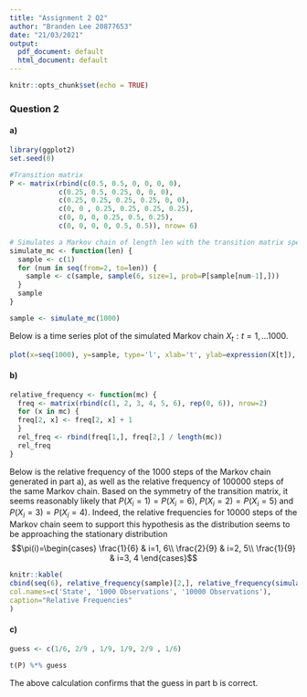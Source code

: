 ```yaml
---
title: "Assignment 2 Q2"
author: "Branden Lee 20877653"
date: "21/03/2021"
output:
  pdf_document: default
  html_document: default
---
```


```r
knitr::opts_chunk$set(echo = TRUE)
```

### Question 2

#### a)
```r
library(ggplot2)
set.seed(0)

#Transition matrix
P <- matrix(rbind(c(0.5, 0.5, 0, 0, 0, 0), 
            c(0.25, 0.5, 0.25, 0, 0, 0), 
            c(0.25, 0.25, 0.25, 0.25, 0, 0),
            c(0, 0 , 0.25, 0.25, 0.25, 0.25),
            c(0, 0, 0, 0.25, 0.5, 0.25),
            c(0, 0, 0, 0, 0.5, 0.5)), nrow= 6)

# Simulates a Markov chain of length len with the transition matrix speicfied above
simulate_mc <- function(len) {
  sample <- c(1)
  for (num in seq(from=2, to=len)) {
    sample <- c(sample, sample(6, size=1, prob=P[sample[num-1],]))
  }
  sample
}

sample <- simulate_mc(1000)
```
Below is a time series plot of the simulated Markov chain ${X_t:t=1,...1000}$.  
```r
plot(x=seq(1000), y=sample, type='l', xlab='t', ylab=expression(X[t]), main='Time Series Plot')
```


#### b)
```r
relative_frequency <- function(mc) {
  freq <- matrix(rbind(c(1, 2, 3, 4, 5, 6), rep(0, 6)), nrow=2)
  for (x in mc) {
  freq[2, x] <- freq[2, x] + 1
  }
  rel_freq <- rbind(freq[1,], freq[2,] / length(mc))
  rel_freq
}

```
Below is the relative frequency of the 1000 steps of the Markov chain generated in part a), as well as the relative frequency of 100000 steps of the same Markov chain. Based on the symmetry of the transition matrix, it seems reasonably likely that $P(X_i=1)=P(X_i=6)$, $P(X_i=2)=P(X_i=5)$ and $P(X_i=3)=P(X_i=4)$. Indeed, the relative frequencies for 10000 steps of the Markov chain seem to support this hypothesis as the distribution seems to be approaching the stationary distribution $$\pi(i)=\begin{cases}
\frac{1}{6} & i=1, 6\\
\frac{2}{9} & i=2, 5\\
\frac{1}{9} & i=3, 4
\end{cases}$$
```r
knitr::kable(
cbind(seq(6), relative_frequency(sample)[2,], relative_frequency(simulate_mc(100000))[2,]),
col.names=c('State', '1000 Observations', '10000 Observations'),
caption="Relative Frequencies"
)
```

#### c)
```r
guess <- c(1/6, 2/9 , 1/9, 1/9, 2/9 , 1/6)

t(P) %*% guess
```
The above calculation confirms that the guess in part b is correct.